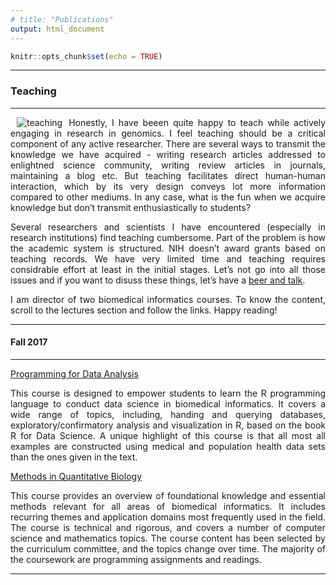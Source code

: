 ```yaml
---
# title: "Publications"
output: html_document
---
```


```r
knitr::opts_chunk$set(echo = TRUE)
```

<style>
body {
text-align: justify}
</style>

---

### Teaching

---

<img style="float: left;" src="teaching.jpg" alt="teaching" hspace="10"> Honestly, I have beeen quite happy to teach while actively engaging in research in genomics. I feel teaching should be a critical component of any active researcher. There are several ways to transmit the knowledge we have acquired - writing research articles addressed to enlightned science community, writing review articles in journals, maintaining a blog etc. But teaching facilitates direct human-human interaction, which by its very design conveys lot more information compared to other mediums. In any case, what is the fun when we acquire knowledge but don't transmit enthusiastically to students? 

Several researchers and scientists I have encountered (especially in research institutions) find teaching cumbersome. Part of the problem is how the academic system is structured. NIH doesn't award grants based on teaching records. We have very limited time and teaching requires considrable effort at least in the initial stages. Let's not go into all those issues and if you want to disuss these things, let's have a [beer and talk](outreach.html). 

I am director of two biomedical informatics courses. To know the content, scroll to the lectures section and follow the links. Happy reading!

---

#### Fall 2017

---

[Programming for Data Analysis](https://kannan-kasthuri.github.io/pda.html)

This course is designed to empower students to learn the R programming language to conduct data science in biomedical informatics. It covers a wide range of topics, including, handing and querying databases, exploratory/confirmatory analysis and visualization in R, based on the book R for Data Science. A unique highlight of this course is that all most all examples are constructed using medical and population health data sets than the ones given in the text. 

[Methods in Quantitative Biology](https://kannan-kasthuri.github.io/qmb.html)

This course provides an overview of foundational knowledge and essential methods relevant for all areas of biomedical informatics. It includes recurring themes and application domains most frequently used in the field. The course is technical and rigorous, and covers a number of computer science and mathematics topics. The course content has been selected by the curriculum committee, and the topics change over time. The majority of the coursework are programming assignments and readings.

---